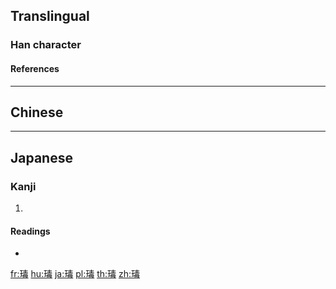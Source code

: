 {{character info/new}}
==Translingual==

===Han character===
{{Han char|rn=96|rad=玉|as=09|sn=13|four=15157|canj=MGQMY|ids=⿰𤣩毒}}

====References====
{{Han ref|kx=0736.230|dkj=21102|dj=1148.030|hdz=21125.060|uh=7447}}

----

==Chinese==
{{zh-see|玳|v}}

----

==Japanese==

===Kanji===
{{ja-kanji|grade=|rs=玉09}}

# {{defn|lang=ja|sort=玉09}}

====Readings====
* {{ja-readings|on=[[たい]] (tai)|kun=[[たいまい]] (taimai)}}

[[fr:瑇]]
[[hu:瑇]]
[[ja:瑇]]
[[pl:瑇]]
[[th:瑇]]
[[zh:瑇]]